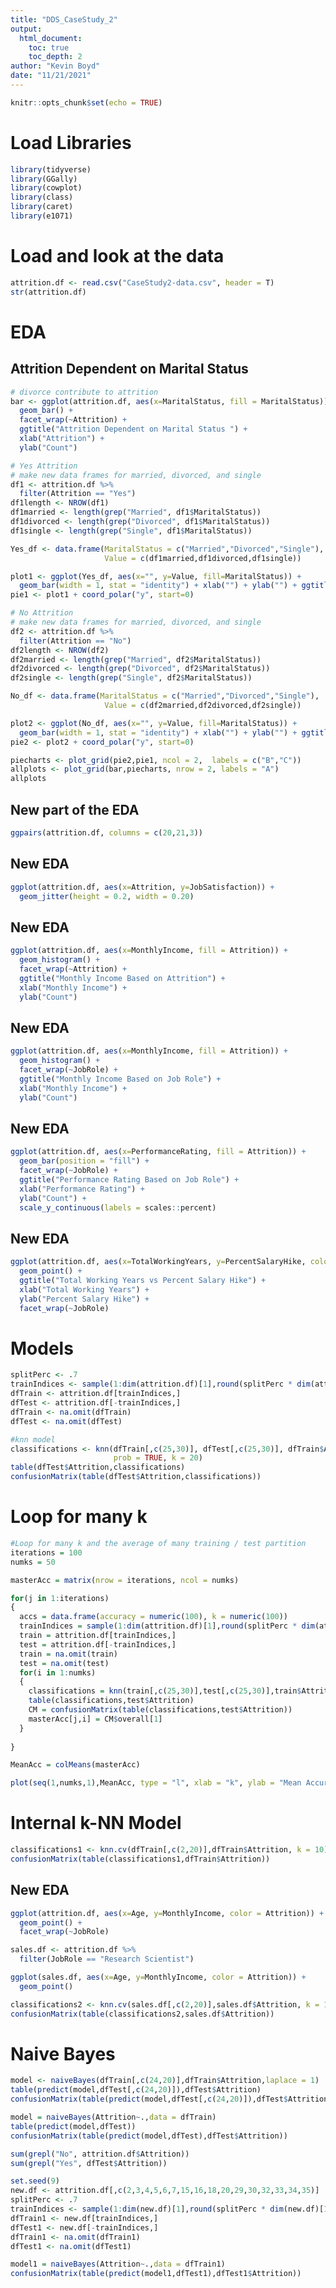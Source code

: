 ```yaml
---
title: "DDS_CaseStudy_2"
output:
  html_document:
    toc: true
    toc_depth: 2
author: "Kevin Boyd"
date: "11/21/2021"
---
```


```r
knitr::opts_chunk$set(echo = TRUE)
```


# Load Libraries
```r
library(tidyverse)
library(GGally)
library(cowplot)
library(class)
library(caret)
library(e1071)
```


# Load and look at the data
```r
attrition.df <- read.csv("CaseStudy2-data.csv", header = T)
str(attrition.df)
```


# EDA
## Attrition Dependent on Marital Status
```r
# divorce contribute to attrition
bar <- ggplot(attrition.df, aes(x=MaritalStatus, fill = MaritalStatus)) +
  geom_bar() +
  facet_wrap(~Attrition) +
  ggtitle("Attrition Dependent on Marital Status ") +
  xlab("Attrition") +
  ylab("Count")
```


```r
# Yes Attrition
# make new data frames for married, divorced, and single
df1 <- attrition.df %>%
  filter(Attrition == "Yes")
df1length <- NROW(df1)
df1married <- length(grep("Married", df1$MaritalStatus))
df1divorced <- length(grep("Divorced", df1$MaritalStatus))
df1single <- length(grep("Single", df1$MaritalStatus))

Yes_df <- data.frame(MaritalStatus = c("Married","Divorced","Single"), 
                     Value = c(df1married,df1divorced,df1single))

plot1 <- ggplot(Yes_df, aes(x="", y=Value, fill=MaritalStatus)) +
  geom_bar(width = 1, stat = "identity") + xlab("") + ylab("") + ggtitle("Attrition: Yes")
pie1 <- plot1 + coord_polar("y", start=0)
```

```r
# No Attrition
# make new data frames for married, divorced, and single
df2 <- attrition.df %>%
  filter(Attrition == "No")
df2length <- NROW(df2)
df2married <- length(grep("Married", df2$MaritalStatus))
df2divorced <- length(grep("Divorced", df2$MaritalStatus))
df2single <- length(grep("Single", df2$MaritalStatus))

No_df <- data.frame(MaritalStatus = c("Married","Divorced","Single"), 
                     Value = c(df2married,df2divorced,df2single))

plot2 <- ggplot(No_df, aes(x="", y=Value, fill=MaritalStatus)) +
  geom_bar(width = 1, stat = "identity") + xlab("") + ylab("") + ggtitle("Attrition: No")
pie2 <- plot2 + coord_polar("y", start=0)
```

```r
piecharts <- plot_grid(pie2,pie1, ncol = 2,  labels = c("B","C"))
allplots <- plot_grid(bar,piecharts, nrow = 2, labels = "A")
allplots
```


## New part of the EDA
```r
ggpairs(attrition.df, columns = c(20,21,3))
```


## New EDA
```r
ggplot(attrition.df, aes(x=Attrition, y=JobSatisfaction)) +
  geom_jitter(height = 0.2, width = 0.20)
```

## New EDA
```r
ggplot(attrition.df, aes(x=MonthlyIncome, fill = Attrition)) +
  geom_histogram() +
  facet_wrap(~Attrition) +
  ggtitle("Monthly Income Based on Attrition") +
  xlab("Monthly Income") +
  ylab("Count")
```


## New EDA
```r
ggplot(attrition.df, aes(x=MonthlyIncome, fill = Attrition)) +
  geom_histogram() +
  facet_wrap(~JobRole) +
  ggtitle("Monthly Income Based on Job Role") +
  xlab("Monthly Income") +
  ylab("Count")
```

## New EDA
```r
ggplot(attrition.df, aes(x=PerformanceRating, fill = Attrition)) +
  geom_bar(position = "fill") +
  facet_wrap(~JobRole) +
  ggtitle("Performance Rating Based on Job Role") +
  xlab("Performance Rating") +
  ylab("Count") + 
  scale_y_continuous(labels = scales::percent)
```

## New EDA
```r
ggplot(attrition.df, aes(x=TotalWorkingYears, y=PercentSalaryHike, color = Attrition)) +
  geom_point() +
  ggtitle("Total Working Years vs Percent Salary Hike") +
  xlab("Total Working Years") +
  ylab("Percent Salary Hike") +
  facet_wrap(~JobRole)
```

# Models
```r
splitPerc <- .7
trainIndices <- sample(1:dim(attrition.df)[1],round(splitPerc * dim(attrition.df)[1]))
dfTrain <- attrition.df[trainIndices,]
dfTest <- attrition.df[-trainIndices,]
dfTrain <- na.omit(dfTrain)
dfTest <- na.omit(dfTest)

#knn model
classifications <- knn(dfTrain[,c(25,30)], dfTest[,c(25,30)], dfTrain$Attrition, 
                       prob = TRUE, k = 20)
table(dfTest$Attrition,classifications)
confusionMatrix(table(dfTest$Attrition,classifications))
```

# Loop for many k
```r
#Loop for many k and the average of many training / test partition
iterations = 100
numks = 50

masterAcc = matrix(nrow = iterations, ncol = numks)

for(j in 1:iterations)
{
  accs = data.frame(accuracy = numeric(100), k = numeric(100))
  trainIndices = sample(1:dim(attrition.df)[1],round(splitPerc * dim(attrition.df)[1]))
  train = attrition.df[trainIndices,]
  test = attrition.df[-trainIndices,]
  train = na.omit(train)
  test = na.omit(test)
  for(i in 1:numks)
  {
    classifications = knn(train[,c(25,30)],test[,c(25,30)],train$Attrition, prob = TRUE, k = i)
    table(classifications,test$Attrition)
    CM = confusionMatrix(table(classifications,test$Attrition))
    masterAcc[j,i] = CM$overall[1]
  }
  
}

MeanAcc = colMeans(masterAcc)

plot(seq(1,numks,1),MeanAcc, type = "l", xlab = "k", ylab = "Mean Accuracy", main = "Mean Accuracy of k Values")
```

# Internal k-NN Model
```r
classifications1 <- knn.cv(dfTrain[,c(2,20)],dfTrain$Attrition, k = 10)
confusionMatrix(table(classifications1,dfTrain$Attrition))
```


## New EDA
```r
ggplot(attrition.df, aes(x=Age, y=MonthlyIncome, color = Attrition)) +
  geom_point() +
  facet_wrap(~JobRole)
```


```r
sales.df <- attrition.df %>%
  filter(JobRole == "Research Scientist")

ggplot(sales.df, aes(x=Age, y=MonthlyIncome, color = Attrition)) +
  geom_point()

classifications2 <- knn.cv(sales.df[,c(2,20)],sales.df$Attrition, k = 15)
confusionMatrix(table(classifications2,sales.df$Attrition))
```



# Naive Bayes
```r
model <- naiveBayes(dfTrain[,c(24,20)],dfTrain$Attrition,laplace = 1)
table(predict(model,dfTest[,c(24,20)]),dfTest$Attrition)
confusionMatrix(table(predict(model,dfTest[,c(24,20)]),dfTest$Attrition))

model = naiveBayes(Attrition~.,data = dfTrain)
table(predict(model,dfTest))
confusionMatrix(table(predict(model,dfTest),dfTest$Attrition))
```

```r
sum(grepl("No", attrition.df$Attrition))
sum(grepl("Yes", dfTest$Attrition))
```


```r
set.seed(9)
new.df <- attrition.df[,c(2,3,4,5,6,7,15,16,18,20,29,30,32,33,34,35)]
splitPerc <- .7
trainIndices <- sample(1:dim(new.df)[1],round(splitPerc * dim(new.df)[1]))
dfTrain1 <- new.df[trainIndices,]
dfTest1 <- new.df[-trainIndices,]
dfTrain1 <- na.omit(dfTrain1)
dfTest1 <- na.omit(dfTest1)

model1 = naiveBayes(Attrition~.,data = dfTrain1)
confusionMatrix(table(predict(model1,dfTest1),dfTest1$Attrition))
```